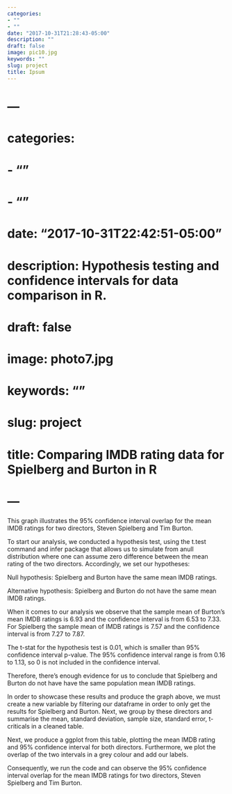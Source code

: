 ```yaml
---
categories:
- ""
- ""
date: "2017-10-31T21:28:43-05:00"
description: ""
draft: false
image: pic10.jpg
keywords: ""
slug: project
title: Ipsum
---
```


# ---
# categories:
# - ""
# - ""
# date: "2017-10-31T22:42:51-05:00"
# description: Hypothesis testing and confidence intervals for data comparison in R.
# draft: false
# image: photo7.jpg
# keywords: ""
# slug: project
# title: Comparing IMDB rating data for Spielberg and Burton in R  
# ---

This graph illustrates the 95% confidence interval overlap for the mean IMDB ratings for two directors, Steven Spielberg and Tim Burton. 

To start our analysis, we conducted a hypothesis test, using the t.test command and infer package that allows us to simulate from anull distribution where one can assume zero difference between the mean rating of the two directors. Accordingly, we set our hypotheses:

Null hypothesis: Spielberg and Burton have the same mean IMDB ratings.

Alternative hypothesis: Spielberg and Burton do not have the same mean IMDB ratings.

When it comes to our analysis we observe that the sample mean of Burton’s mean IMDB ratings is 6.93 and the confidence interval is from 6.53 to 7.33. For Spielberg the sample mean of IMDB ratings is 7.57 and the confidence interval is from 7.27 to 7.87.

The t-stat for the hypothesis test is 0.01, which is smaller than 95% confidence interval p-value. The 95% confidence interval range is from 0.16 to 1.13, so 0 is not included in the confidence interval. 

Therefore, there’s enough evidence for us to conclude that Spielberg and Burton do not have have the same population mean IMDB ratings.

In order to showcase these results and produce the graph above, we must create a new variable by filtering our dataframe in order to only get the results for Spielberg and Burton. Next, we group by these directors and summarise  the mean, standard deviation,  sample size, standard error, t-criticals in a cleaned table.

Next, we produce a ggplot from this table, plotting the mean IMDB rating and 95% confidence interval for  both directors. Furthermore, we plot the overlap of the two intervals in a grey colour and add our labels.

Consequently, we run the code and can observe the 95% confidence interval overlap for the mean IMDB ratings for two directors, Steven Spielberg and Tim Burton. 